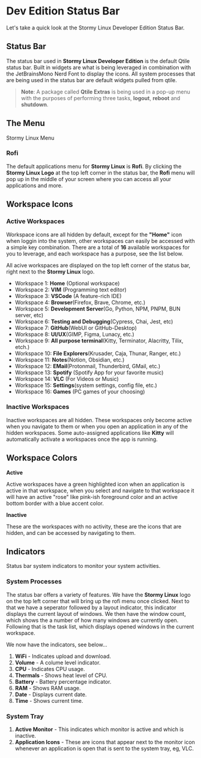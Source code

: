 # Dev Edition Status Bar

Let's take a quick look at the Stormy Linux Developer Edition Status Bar. 

## Status Bar

The status bar used in **Stormy Linux Developer Edition** is the default Qtile status bar. Built in widgets are what is being leveraged in combination with the JetBrainsMono Nerd Font to display the icons. All system processes that are being used in the status bar are default widgets pulled from qtile.

> **Note**: A package called **Qtile Extras** is being used in a pop-up menu with the purposes of performing three tasks, **logout**, **reboot** and **shutdown**.

## The Menu

Stormy Linux Menu

### Rofi

The default applications menu for **Stormy Linux** is **Rofi**. By clicking the **Stormy Linux Logo** at the top left corner in the status bar, the **Rofi** menu will pop up in the middle of your screen where you can access all your applications and more.

## Workspace Icons

### Active Workspaces

Workspace icons are all hidden by default, except for the **"Home"** icon when loggin into the system, other workspaces can easily be accessed with a simple key combination. There are a total of **16** available workspaces for you to leverage, and each workspace has a purpose, see the list below.

All acive workspaces are displayed on the top left corner of the status bar, right next to the **Stormy Linux** logo.

- Workspace 1: **Home** (Optional workspace)
- Workspace 2: **VIM** (Programming text editor)
- Workspace 3: **VSCode** (A feature-rich IDE)
- Workspace 4: **Browser**(Firefox, Brave, Chrome, etc.)
- Workspace 5: **Development Server**(Go, Python, NPM, PNPM, BUN server, etc)
- Workspace 6: **Testing and Debugging**(Cypress, Chai, Jest, etc)
- Workspace 7: **GitHub**(WebUI or GitHub-Desktop)
- Workspace 8: **UI/UX**(GIMP, Figma, Lunacy, etc.)
- Workspace 9: **All purpose terminal**(Kitty, Terminator, Alacritty, Tilix, etch.)
- Workspace 10: **File Explorers**(Krusader, Caja, Thunar, Ranger, etc.)
- Workspace 11: **Notes**(Notion, Obsidian, etc.)
- Workspace 12: **EMail**(Protonmail, Thunderbird, GMail, etc.)
- Workspace 13: **Spotify** (Spotify App for your favorite music)
- Workspace 14: **VLC** (For Videos or Music)
- Workspace 15: **Settings**(system settings, config file, etc.)
- Workspace 16: **Games** (PC games of your choosing)

### Inactive Workspaces

Inactive workspaces are all hidden. These workspaces only become active when you navigate to them or when you open an application in any of the hidden workspaces. Some auto-assigned applications like **Kitty** will automatically activate a workspaces once the app is running.

## Workspace Colors

**Active**

Active workspaces have a green highlighted icon when an application is active in that workspace, when you select and navigate to that workspace it will have an active "rose" like pink-ish foreground color and an active bottom border with a blue accent color.

**Inactive**

These are the workspaces with no activity, these are the icons that are hidden, and can be accessed by navigating to them.

## Indicators

Status bar system indicators to monitor your system activities.

### System Processes

The status bar offers a variety of features. We have the **Stormy Linux** logo on the top left corner that will bring up the rofi menu once clicked. Next to that we have a seperator followed by a layout indicator, this indicator displays the current layout of windows. We then have the window count, which shows the a number of how many windows are currently open. Following that is the task list, which displays opened windows in the current workspace.

We now have the indicators, see below...

1. **WiFi** - Indicates upload and download.
2. **Volume** - A colume level indicator.
3. **CPU** - Indicates CPU usage.
3. **Thermals** - Shows heat level of CPU.
4. **Battery** - Battery percentage indicator.
5. **RAM** - Shows RAM usage.
6. **Date** - Displays current date.
7. **Time** - Shows current time. 

### System Tray

1. **Active Monitor** - This indicates which monitor is active and which is inactive.
2. **Application Icons** - These are icons that appear next to the monitor icon whenever an application is open that is sent to the system tray, eg, VLC.